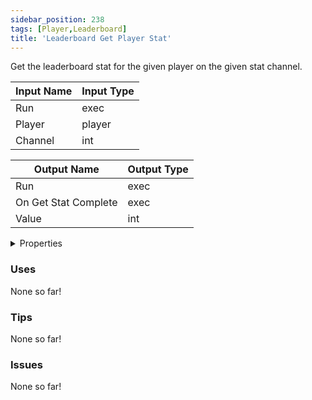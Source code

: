 ```yaml
---
sidebar_position: 238
tags: [Player,Leaderboard]
title: 'Leaderboard Get Player Stat'
---
```


Get the leaderboard stat for the given player on the given stat channel.




<EsbSvg />

| Input Name | Input Type |
|-----------|-----------|
| Run | exec |
| Player | player |
| Channel | int |

| Output Name | Output Type |
|-----------|-----------|
| Run | exec |
| On Get Stat Complete | exec |
| Value | int |


<details>
  <summary>Properties</summary>
  <div>
    <div>
    <table>
      <thead>
        <tr>
          <th>Is beta required?</th>
          <th>❌</th>
        </tr>
        <tr>
          <th>Is this chip a trolling risk?</th>
          <th>❌</th>
        </tr>
        <tr>
          <th>Is this chip a role assignment risk?</th>
          <th>❌</th>
        </tr>
        <tr>
          <th>Chip UUID</th>
          <th>12cf9781-1e1b-4e59-a783-c7214b66be8a</th>
        </tr>
      </thead>
    </table>
    </div>
  </div>
</details>

### Uses

None so far!

### Tips

None so far!

### Issues

None so far!